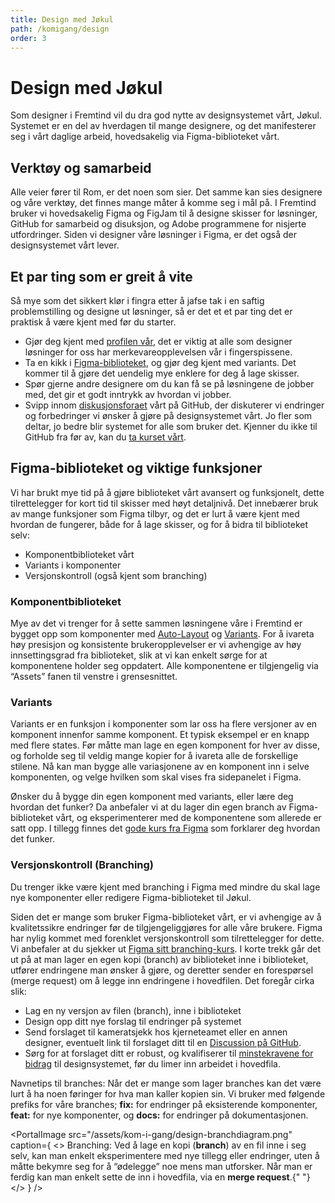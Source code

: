 ```yaml
---
title: Design med Jøkul
path: /komigang/design
order: 3
---
```



# Design med Jøkul

<Ingress>
    Som designer i Fremtind vil du dra god nytte av designsystemet vårt, Jøkul. Systemet er en del av hverdagen til
    mange designere, og det manifesterer seg i vårt daglige arbeid, hovedsakelig via Figma-biblioteket vårt.
</Ingress>

## Verktøy og samarbeid

Alle veier fører til Rom, er det noen som sier. Det samme kan sies designere og våre verktøy, det finnes mange måter å komme seg i mål på. I Fremtind bruker vi hovedsakelig Figma og FigJam til å designe skisser for løsninger, GitHub for samarbeid og disuksjon, og Adobe programmene for nisjerte utfordringer. Siden vi designer våre løsninger i Figma, er det også der designsystemet vårt lever.

## Et par ting som er greit å vite

Så mye som det sikkert klør i fingra etter å jafse tak i en saftig problemstilling og designe ut løsninger, så er det et et par ting det er praktisk å være kjent med før du starter.

-   Gjør deg kjent med [profilen vår](/profil/designprinsipper), det er viktig at alle som designer løsninger for oss har merkevareopplevelsen vår i fingerspissene.
-   Ta en kikk i [Figma-biblioteket](https://www.figma.com/file/y9JtTf3whfTCHCdYSUXVQ5/?node-id=0%3A1), og gjør deg kjent med variants. Det kommer til å gjøre det uendelig mye enklere for deg å lage skisser.
-   Spør gjerne andre designere om du kan få se på løsningene de jobber med, det gir et godt inntrykk av hvordan vi jobber.
-   Svipp innom [diskusjonsforaet](https://github.com/fremtind/jokul/discussions) vårt på GitHub, der diskuterer vi endringer og forbedringer vi ønsker å gjøre på designsystemet vårt. Jo fler som deltar, jo bedre blir systemet for alle som bruker det. Kjenner du ikke til GitHub fra før av, kan du [ta kurset vårt](https://www.figma.com/proto/HOmcpKHfjHnS9f8397hfxU/Github-for-Designere?page-id=0%3A1&node-id=1%3A2&viewport=260%2C48%2C0.1&scaling=scale-down-width&starting-point-node-id=1%3A2).

## Figma-biblioteket og viktige funksjoner

Vi har brukt mye tid på å gjøre biblioteket vårt avansert og funksjonelt, dette tilrettelegger for kort tid til skisser med høyt detaljnivå. Det innebærer bruk av mange funksjoner som Figma tilbyr, og det er lurt å være kjent med hvordan de fungerer, både for å lage skisser, og for å bidra til biblioteket selv:

-   Komponentbiblioteket vårt
-   Variants i komponenter
-   Versjonskontroll (også kjent som branching)

### Komponentbiblioteket

Mye av det vi trenger for å sette sammen løsningene våre i Fremtind er bygget opp som komponenter med [Auto-Layout](https://help.figma.com/hc/en-us/articles/360040451373-Create-dynamic-designs-with-auto-layout) og [Variants](https://help.figma.com/hc/en-us/articles/360056440594-Create-and-use-variants). For å ivareta høy presisjon og konsistente brukeropplevelser er vi avhengige av høy innsettingsgrad fra biblioteket, slik at vi kan enkelt sørge for at komponentene holder seg oppdatert. Alle komponentene er tilgjengelig via “Assets” fanen til venstre i grensesnittet.

<PortalImage
    src="/assets/kom-i-gang/design-figma-components.png"
    caption="Innsetting: Bruk Shift + I inne i Figmafilen din, for å ta frem en hurtigmeny med søk for innsetting av nye komponenter fra designsystemet."
/>

### Variants

Variants er en funksjon i komponenter som lar oss ha flere versjoner av en komponent innenfor samme komponent. Et typisk eksempel er en knapp med flere states. Før måtte man lage en egen komponent for hver av disse, og forholde seg til veldig mange kopier for å ivareta alle de forskellige stilene. Nå kan man bygge alle variasjonene av en komponent inn i selve komponenten, og velge hvilken som skal vises fra sidepanelet i Figma.

<PortalImage
    className="jkl-spacing-xl--bottom"
    src="/assets/kom-i-gang/design-variants.png"
    caption="Variants i komponenter: I stedet for å ha mange kopier av samme komponent, kan vi nå slå av og på variasjoner av samme komponent etter behov."
/>

Ønsker du å bygge din egen komponent med variants, eller lære deg hvordan det funker? Da anbefaler vi at du lager din egen branch av Figma-biblioteket vårt, og eksperimenterer med de komponentene som allerede er satt opp. I tillegg finnes det [gode kurs fra Figma](https://help.figma.com/hc/en-us/sections/360006233714-Components-and-styles) som forklarer deg hvordan det funker.

### Versjonskontroll (Branching)

<div className="jkl-portal-paragraph">
    <WarningMessageBox title="Obs: funksjon for viderekomne" role="none presentation" fullWidth>
        Du trenger ikke være kjent med branching i Figma med mindre du skal lage nye komponenter eller redigere
        Figma-biblioteket til Jøkul.
    </WarningMessageBox>
</div>

Siden det er mange som bruker Figma-biblioteket vårt, er vi avhengige av å kvalitetssikre endringer før de tilgjengeliggjøres for alle våre brukere. Figma har nylig kommet med forenklet versjonskontroll som tilrettelegger for dette. Vi anbefaler at du sjekker ut [Figma sitt branching-kurs](https://help.figma.com/hc/en-us/articles/360063144053-Create-branches-and-merge-changes). I korte trekk går det ut på at man lager en egen kopi (branch) av biblioteket inne i biblioteket, utfører endringene man ønsker å gjøre, og deretter sender en forespørsel (merge request) om å legge inn endringene i hovedfilen. Det foregår cirka slik:

-   Lag en ny versjon av filen (branch), inne i biblioteket
-   Design opp ditt nye forslag til endringer på systemet
-   Send forslaget til kameratsjekk hos kjerneteamet eller en annen designer, eventuelt link til forslaget ditt til en [Discussion på GitHub](https://github.com/fremtind/jokul/discussions).
-   Sørg for at forslaget ditt er robust, og kvalifiserer til [minstekravene for bidrag](/komigang/prosessen#klar-for-å-lansere-huskelista-hjelper-deg-) til designsystemet, før du limer inn arbeidet i hovedfila.

<div className="jkl-portal-paragraph">
    <p className="jkl-small jkl-spacing-s--bottom">
        Navnetips til branches: Når det er mange som lager branches kan det være lurt å ha noen føringer for hva man
        kaller kopien sin. Vi bruker med følgende prefiks for våre branches; <b>fix:</b> for endringer på eksisterende
        komponenter, <b>feat:</b> for nye komponenter, og <b>docs:</b> for endringer på dokumentasjonen.
    </p>
</div>

<PortalImage
    src="/assets/kom-i-gang/design-branchdiagram.png"
    caption={
        <>
            Branching: Ved å lage en kopi (<b>branch</b>) av en fil inne i seg selv, kan man enkelt eksperimentere med
            nye tillegg eller endringer, uten å måtte bekymre seg for å “ødelegge” noe mens man utforsker. Når man er
            ferdig kan man enkelt sette de inn i hovedfila, via en <b>merge request</b>.{" "}
        </>
    }
/>
